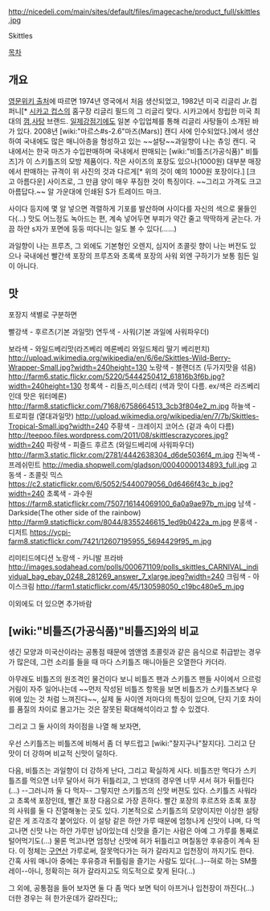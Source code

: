 http://nicedeli.com/main/sites/default/files/imagecache/product_full/skittles.jpg

Skittles

[[목차]]
== 개요 ==
[http://en.wikipedia.org/wiki/Skittles_(confectionery) 영문위키 출처]에 따르면 1974년 영국에서 처음 생산되었고, 1982년 미국 리글리 Jr.컴퍼니[* [[시카고 컵스]]의 홈구장 리글리 필드의 그 리글리 맞다. 시카고에서 창립한 미국 최대의 [[껌]],[[사탕]] 브랜드. [[일제강점기]]에도 일본 수입업체를 통해 리글리 사탕들이 소개된 바가 있다. 2008년 [wiki:"마르스#s-2.6"마즈(Mars)] 캔디 사에 인수되었다.]에서 생산하여 국내에도 많은 매니아층을 형성하고 있는 ~~설탕~~과일향이 나는 츄잉 캔디. 국내에서는 한국 마즈가 수입판매하며 국내에서 판매되는 [wiki:"비틀즈(가공식품)" 비틀즈]가 이 스키틀즈의 모방 제품이다. 작은 사이즈의 포장도 있으나(1000원) 대부분 매장에서 판매하는 규격이 위 사진의 것과 다르게[* 위의 것이 예의 1000원 포장이다.] [크고 아름다운] 사이즈로, 그 만큼 양이 매우 푸짐한 것이 특징이다. ~~그리고 가격도 크고 아름답다.~~ 알 가운대에 인쇄된 S가 트레이드 마크.

사이다 등지에 몇 알 넣으면 격렬하게 기포를 발산하며 사이다를 자신의 색으로 물들인다(...) 맛도 어느정도 녹아드는 편, 계속 넣어두면 부피가 약간 줄고 딱딱하게 굳는다. 가끔 하얀 s자가 포면에 둥둥 떠다니는 일도 볼 수 있다(......)

과일향이 나는 프루츠, 그 외에도 기본형인 오렌지, 심지어 초콜릿 향이 나는 버전도 있으나 국내에선 빨간색 포장의 프루츠와 초록색 포장의 사워 외엔 구하기가 보통 힘든 일이 아니다.

== 맛 ==
포장지 색별로 구분하면

빨강색 - 후르츠(기본 과일맛)
연두색 - 사워(기본 과일에 사워파우더)

보라색 - 와일드베리맛(라즈베리 메론베리 와일드체리 딸기 베리펀치)
http://upload.wikimedia.org/wikipedia/en/6/6e/Skittles-Wild-Berry-Wrapper-Small.jpg?width=240height=130
노랑색 - 블랜더즈 (두가지맛을 섞음)
http://farm6.static.flickr.com/5220/5444250412_61816b3f6b.jpg?width=240height=130
청록색 - 리들즈,미스테리 (색과 맛이 다름. ex/색은 라즈베리인데 맛은 워터메론)
http://farm8.staticflickr.com/7168/6758664513_3cb3f804e2_m.jpg
하늘색 - 트로피컬 (열대과일맛)
http://upload.wikimedia.org/wikipedia/en/7/7b/Skittles-Tropical-Small.jpg?width=240
주황색 - 크레이지 코어스 (겉과 속이 다름)
http://teepoo.files.wordpress.com/2011/08/skittlescrazycores.jpg?width=240
파랑색 - 피즐드 후르츠 (와일드베리에 사워파우더)
http://farm3.static.flickr.com/2781/4442638304_d6de5036f4_m.jpg
진녹색 - 프레쉬민트
http://media.shopwell.com/gladson/00040000134893_full.jpg
고동색 - 초콜릿 믹스
https://c2.staticflickr.com/6/5052/5440079056_0d6466f43c_b.jpg?width=240
초록색 - 과수원
https://farm8.staticflickr.com/7507/16144069100_6a0a9ae97b_m.jpg
남색 - Darkside(The other side of the rainbow)
http://farm9.staticflickr.com/8044/8355246615_1ed9b0422a_m.jpg
분홍색 - 디저트
https://ycpi-farm8.staticflickr.com/7421/12607195955_5694429f95_m.jpg

리미티드에디션
노랑색 - 카니발 프라바
http://images.sodahead.com/polls/000671109/polls_skittles_CARNIVAL_individual_bag_ebay_0248_281269_answer_7_xlarge.jpeg?width=240
크림색 - 아이스크림
http://farm1.staticflickr.com/45/130598050_c19bc480e5_m.jpg

이외에도 더 있으면 추가바람

== [wiki:"비틀즈(가공식품)"비틀즈]와의 비교 ==
생긴 모양과 미국산이라는 공통점 때문에 엠앤엠 초콜릿과 같은 음식으로 취급받는 경우가 많은데, 그런 소리를 들을 때 마다 스키틀즈 매니아들은 오열한다 카더라.

아무래도 비틀즈의 원조격인 물건이다 보니 비틀즈 팬과 스키틀즈 팬들 사이에서 으르렁거림이 자주 일어나는데 ~~먼저 작성된 비틀즈 항목을 보면 비틀즈가 스키틀즈보다 우위에 있는 것 처럼 느껴진다~~, 실제 둘 사이엔 저마다의 특징이 있으며, 단지 기호 차이를 품질의 차이로 몰고가는 것은 잘못된 확대해석이라고 할 수 있겠다.

그리고 그 둘 사이의 차이점을 나열 해 보자면,

우선 스키틀즈는 비틀즈에 비해서 좀 더 부드럽고 [wiki:"찰지구나"찰지다]. 그리고 단맛이 더 강하며 비교적 신맛이 덜하다.

다음, 비틀즈는 과일향이 더 강하게 난다, 그리고 확실하게 시다. 비틀즈만 먹다가 스키틀즈를 먹으면 너무 달아서 혀가 뒤틀리고, 그 반대의 경우엔 너무 셔서 혀가 뒤틀린다(...) --그러니까 둘 다 먹자--
그렇지만 스키틀즈의 신맛 버젼도 있다. 스키틀즈 사워라고 초록색 포장인데, 빨간 포장 다음으로 가장 흔하다. 빨간 포장의 후르츠와 초록 포장의 사워를 둘 다 진열해놓는 곳도 있다. 기본적으로 스키틀즈의 모양이지만 이상한 설탕 같은 게 조각조각 붙어있다.
이 설탕 같은 하얀 가루 때문에 엄청나게 신맛이 나며, 다 먹고나면 신맛 나는 하얀 가루만 남아있는데 신맛을 즐기는 사람은 아예 그 가루를 통째로 털어먹기도(...)
물론 먹고나면 엄청난 신맛에 혀가 뒤틀리고 며칠동안 후유증이 계속 된다. 이 정체는 [[구연산]] 가루로써, 잘못먹다가는 혀가 갈라지고 입천장이 까지기도 한다. 간혹 사워 매니아 중에는 후유증과 뒤틀림을 즐기는 사람도 있다(...)--혀로 하는 SM플레이--아니, 정확히는 혀가 갈라지고도 의도적으로 찾게 된다(...) 

그 외에, 공통점을 들어 보자면 둘 다 좀 먹다 보면 턱이 아프거나 입천장이 까진다(...) 더한 경우는 혀 한가운데가 갈라진다;;
